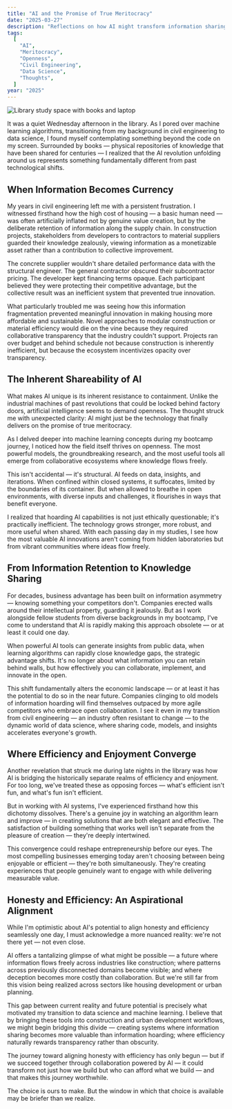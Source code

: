 ```yaml
---
title: "AI and the Promise of True Meritocracy"
date: "2025-03-27"
description: "Reflections on how AI might transform information sharing and create a more equitable future across industries"
tags:
  [
    "AI",
    "Meritocracy",
    "Openness",
    "Civil Engineering",
    "Data Science",
    "Thoughts",
  ]
year: "2025"
---
```


![Library study space with books and laptop](/meritocracy-banner.webp)

It was a quiet Wednesday afternoon in the library. As I pored over machine learning algorithms, transitioning from my background in civil engineering to data science, I found myself contemplating something beyond the code on my screen. Surrounded by books — physical repositories of knowledge that have been shared for centuries — I realized that the AI revolution unfolding around us represents something fundamentally different from past technological shifts.

## When Information Becomes Currency

My years in civil engineering left me with a persistent frustration. I witnessed firsthand how the high cost of housing — a basic human need — was often artificially inflated not by genuine value creation, but by the deliberate retention of information along the supply chain. In construction projects, stakeholders from developers to contractors to material suppliers guarded their knowledge zealously, viewing information as a monetizable asset rather than a contribution to collective improvement.

The concrete supplier wouldn't share detailed performance data with the structural engineer. The general contractor obscured their subcontractor pricing. The developer kept financing terms opaque. Each participant believed they were protecting their competitive advantage, but the collective result was an inefficient system that prevented true innovation.

What particularly troubled me was seeing how this information fragmentation prevented meaningful innovation in making housing more affordable and sustainable. Novel approaches to modular construction or material efficiency would die on the vine because they required collaborative transparency that the industry couldn't support. Projects ran over budget and behind schedule not because construction is inherently inefficient, but because the ecosystem incentivizes opacity over transparency.

## The Inherent Shareability of AI

What makes AI unique is its inherent resistance to containment. Unlike the industrial machines of past revolutions that could be locked behind factory doors, artificial intelligence seems to demand openness. The thought struck me with unexpected clarity: AI might just be the technology that finally delivers on the promise of true meritocracy.

As I delved deeper into machine learning concepts during my bootcamp journey, I noticed how the field itself thrives on openness. The most powerful models, the groundbreaking research, and the most useful tools all emerge from collaborative ecosystems where knowledge flows freely.

This isn't accidental — it's structural. AI feeds on data, insights, and iterations. When confined within closed systems, it suffocates, limited by the boundaries of its container. But when allowed to breathe in open environments, with diverse inputs and challenges, it flourishes in ways that benefit everyone.

I realized that hoarding AI capabilities is not just ethically questionable; it's practically inefficient. The technology grows stronger, more robust, and more useful when shared. With each passing day in my studies, I see how the most valuable AI innovations aren't coming from hidden laboratories but from vibrant communities where ideas flow freely.

## From Information Retention to Knowledge Sharing

For decades, business advantage has been built on information asymmetry — knowing something your competitors don't. Companies erected walls around their intellectual property, guarding it jealously. But as I work alongside fellow students from diverse backgrounds in my bootcamp, I've come to understand that AI is rapidly making this approach obsolete — or at least it could one day.

When powerful AI tools can generate insights from public data, when learning algorithms can rapidly close knowledge gaps, the strategic advantage shifts. It's no longer about what information you can retain behind walls, but how effectively you can collaborate, implement, and innovate in the open.

This shift fundamentally alters the economic landscape — or at least it has the potential to do so in the near future. Companies clinging to old models of information hoarding will find themselves outpaced by more agile competitors who embrace open collaboration. I see it even in my transition from civil engineering — an industry often resistant to change — to the dynamic world of data science, where sharing code, models, and insights accelerates everyone's growth.

## Where Efficiency and Enjoyment Converge

Another revelation that struck me during late nights in the library was how AI is bridging the historically separate realms of efficiency and enjoyment. For too long, we've treated these as opposing forces — what's efficient isn't fun, and what's fun isn't efficient.

But in working with AI systems, I've experienced firsthand how this dichotomy dissolves. There's a genuine joy in watching an algorithm learn and improve — in creating solutions that are both elegant and effective. The satisfaction of building something that works well isn't separate from the pleasure of creation — they're deeply intertwined.

This convergence could reshape entrepreneurship before our eyes. The most compelling businesses emerging today aren't choosing between being enjoyable or efficient — they're both simultaneously. They're creating experiences that people genuinely want to engage with while delivering measurable value.

## Honesty and Efficiency: An Aspirational Alignment

While I'm optimistic about AI's potential to align honesty and efficiency seamlessly one day, I must acknowledge a more nuanced reality: we're not there yet — not even close.

AI offers a tantalizing glimpse of what might be possible — a future where information flows freely across industries like construction; where patterns across previously disconnected domains become visible; and where deception becomes more costly than collaboration. But we're still far from this vision being realized across sectors like housing development or urban planning.

This gap between current reality and future potential is precisely what motivated my transition to data science and machine learning. I believe that by bringing these tools into construction and urban development workflows, we might begin bridging this divide — creating systems where information sharing becomes more valuable than information hoarding; where efficiency naturally rewards transparency rather than obscurity.

The journey toward aligning honesty with efficiency has only begun — but if we succeed together through collaboration powered by AI — it could transform not just how we build but who can afford what we build — and that makes this journey worthwhile.

The choice is ours to make. But the window in which that choice is available may be briefer than we realize.

